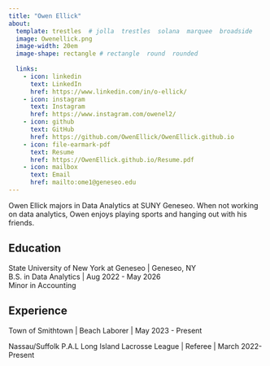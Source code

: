 ```yaml
---
title: "Owen Ellick"
about:
  template: trestles  # jolla  trestles  solana  marquee  broadside
  image: Owenellick.png
  image-width: 20em
  image-shape: rectangle # rectangle  round  rounded
  
  links:
    - icon: linkedin
      text: LinkedIn
      href: https://www.linkedin.com/in/o-ellick/
    - icon: instagram
      text: Instagram
      href: https://www.instagram.com/owenel2/
    - icon: github
      text: GitHub
      href: https://github.com/OwenEllick/OwenEllick.github.io
    - icon: file-earmark-pdf
      text: Resume
      href: https://OwenEllick.github.io/Resume.pdf
    - icon: mailbox
      text: Email
      href: mailto:ome1@geneseo.edu
---
```


Owen Ellick majors in Data Analytics at SUNY Geneseo. When not working on data analytics, Owen enjoys playing sports and hanging out with his friends.

## Education

State University of New York at Geneseo \| Geneseo, NY <br> B.S. in Data Analytics \| Aug 2022 - May 2026 <br> Minor in Accounting

## Experience

Town of Smithtown \| Beach Laborer \| May 2023 - Present 

Nassau/Suffolk P.A.L Long Island Lacrosse League \| Referee \| March 2022- Present
